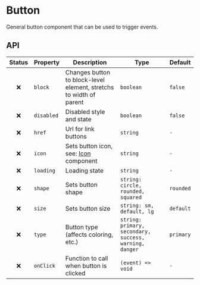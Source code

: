 # Button

General button component that can be used to trigger events.

## API

| Status | Property   | Description                                                           | Type                                                   | Default   |
| :----: | ---------- | --------------------------------------------------------------------- | ------------------------------------------------------ | --------- |
|   ❌   | `block`    | Changes button to block-level element, stretchs to width of parent    | `boolean`                                              | `false`   |
|   ❌   | `disabled` | Disabled style and state                                              | `boolean`                                              | `false`   |
|   ❌   | `href`     | Url for link buttons                                                  | `string`                                               | `-`       |
|   ❌   | `icon`     | Sets button icon, see: [Icon](src/components/icon/index.md) component | `string`                                               | `-`       |
|   ❌   | `loading`  | Loading state                                                         | `string`                                               | `-`       |
|   ❌   | `shape`    | Sets button shape                                                     | `string: circle, rounded, squared`                     | `rounded` |
|   ❌   | `size`     | Sets button size                                                      | `string: sm, default, lg`                              | `default` |
|   ❌   | `type`     | Button type (affects coloring, etc.)                                  | `string: primary, secondary, success, warning, danger` | `primary` |
|   ❌   | `onClick`  | Function to call when button is clicked                               | `(event) => void`                                      | `-`       |
